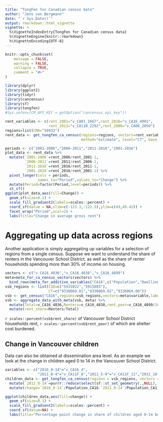 ```yaml
---
title: "TongFen for Canadian census data"
author: "Jens von Bergmann"
date: "`r Sys.Date()`"
output: rmarkdown::html_vignette
vignette: >
  %\VignetteIndexEntry{TongFen for Canadian census data}
  %\VignetteEngine{knitr::rmarkdown}
  %\VignetteEncoding{UTF-8}
---
```


```r
knitr::opts_chunk$set(
	message = FALSE,
	warning = FALSE,
	collapse = TRUE,
	comment = "#>"
)
```


```r
library(dplyr)
library(ggplot2)
library(tidyr)
library(cancensus)
library(sf)
library(tongfen)
#Sys.setenv(CM_API_KEY = getOption("cancensus.api_key"))
```



```r
rent_variables <- c(rent_2001="v_CA01_1667",rent_2016="v_CA16_4901",  
                    rent_2011="v_CA11N_2292",rent_2006="v_CA06_2050")
regions=list(CMA="59933")
rent_data <- get_tongfen_ca_census(regions=regions, vectors=rent_variables, quiet=TRUE,
                                   method="estimate", level="CT", base_geo = "CA16")
```


```r
periods <- c("2001-2006","2006-2011","2011-2016","2001-2016")
plot_data <- rent_data %>%
  mutate(`2001-2006`=rent_2006/rent_2001-1,
         `2006-2011`=rent_2011/rent_2006-1,
         `2011-2016`=rent_2016/rent_2011-1,
         `2001-2016`=rent_2016/rent_2001-1) %>%
  pivot_longer(cols = periods,
               names_to="Period",values_to="Change") %>%
  mutate(Period=factor(Period,level=periods)) %>%
  st_sf()
ggplot(plot_data,aes(fill=Change)) + 
  geom_sf(size=0.1) +
  scale_fill_gradient2(labels=scales::percent) +
  coord_sf(datum = NA,xlim=c(-123.3,-122.5),ylim=c(49,49.42)) +
  facet_wrap("Period",ncol=2) +
  labs(title="Change in average gross rent")
```


# Aggregating up data across regions

Another application is simply aggregating up variables for a selection of regions from a single census. Suppose we want to understand the share of renters in the Vancouver School District, as well as the share of renter households spending more than 30% of income on housing.


```r
vectors <- c("v_CA16_4836","v_CA16_4838","v_CA16_4899")
meta=meta_for_ca_census_vectors(vectors) %>%
  bind_rows(meta_for_additive_variables("CA16",c("Population","Dwellings","Households")))
vsb_regions <- list(CSD=c("5915022","5915803"),
                    CT=c("9330069.01","9330069.02","9330069.00"))
vsb <- get_census("CA16",regions=vsb_regions,vectors=meta$variable,labels="short")
vsb <- aggregate_data_with_meta(vsb, meta) %>%
  mutate(Total=v_CA16_4836,Renters=v_CA16_4838,rent_poor=v_CA16_4899/100) %>%
  mutate(rent_share=Renters/Total)
```

`r scales::percent(vsb$rent_share)` of Vancouver School District households rent, `r scales::percent(vsb$rent_poor)` of which are shelter cost burdened.


## Change in Vancouver children
Data can also be obtained at dissemination area level. As an example we look at the change in children aged 0 to 14 in the Vancouver School District.

```r
variables <- c("2016_0-14"="v_CA16_4",
               "2011_0-4"="v_CA11F_8","2011_5-9"="v_CA11F_11","2011_10-14"="v_CA11F_14")
children_data <- get_tongfen_ca_census(regions = vsb_regions, vectors = variables, level="DA") %>%
  mutate(`2011_0-14`=purrr::reduce(select(sf::st_set_geometry(.,NULL), starts_with("2011_")), `+`)) %>%
  mutate(change=`2016_0-14`/Population_CA16-`2011_0-14`/Population_CA11)

ggplot(children_data,aes(fill=change)) +
  geom_sf(size=0.1) +
  scale_fill_gradient2(labels=scales::percent) +
  coord_sf(datum=NA) +
  labs(title="Percentage point change in share of children aged 0-14 between 2011 and 2016",fill=NULL)
```


